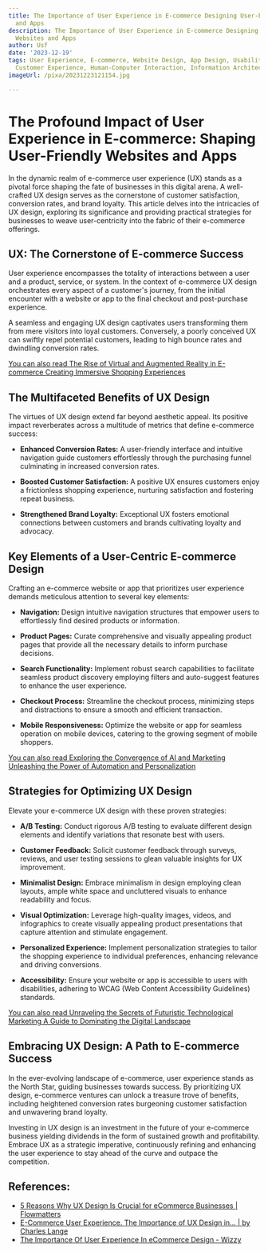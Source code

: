 ```yaml
---
title: The Importance of User Experience in E-commerce Designing User-Friendly Websites
  and Apps
description: The Importance of User Experience in E-commerce Designing User-Friendly
  Websites and Apps
author: Usf
date: '2023-12-19'
tags: User Experience, E-commerce, Website Design, App Design, Usability, User Interface,
  Customer Experience, Human-Computer Interaction, Information Architecture, Web Design
imageUrl: /pixa/20231223121154.jpg

---
```

# The Profound Impact of User Experience in E-commerce: Shaping User-Friendly Websites and Apps

In the dynamic realm of  e-commerce  user experience (UX) stands as a pivotal force shaping the fate  of businesses in this digital arena.  A well-crafted UX design serves as the cornerstone of customer satisfaction, conversion rates, and brand loyalty. This article delves into the intricacies  of UX design, exploring its significance and providing practical strategies for businesses to weave user-centricity into the fabric of their e-commerce offerings.

## UX: The Cornerstone of E-commerce Success

User experience encompasses the  totality of interactions between a user and a product, service, or system.  In the context of e-commerce UX design orchestrates every aspect of a customer's journey, from the initial encounter with a website or app to the final checkout and post-purchase experience.

A  seamless and engaging UX design captivates users transforming them from mere visitors into loyal customers. Conversely, a poorly conceived UX can swiftly repel potential customers, leading  to high bounce rates and dwindling conversion rates.

[You can  also read  The Rise of Virtual and Augmented  Reality in E-commerce Creating Immersive Shopping Experiences](The%20Rise%20of%20Virtual%20and%20Augmented%20Reality%20in%20E-commerce%20Creating%20Immersive%20Shopping%20Experiences)


## The  Multifaceted Benefits of UX Design

The virtues of UX design extend far  beyond aesthetic  appeal. Its positive impact reverberates across a multitude of metrics that define e-commerce success:

* **Enhanced Conversion Rates:** A user-friendly  interface and intuitive navigation guide customers effortlessly through  the  purchasing funnel culminating in increased conversion rates.

* **Boosted Customer Satisfaction:** A positive UX ensures customers enjoy a frictionless shopping experience,  nurturing satisfaction  and fostering  repeat business.

* **Strengthened Brand Loyalty:** Exceptional UX fosters emotional connections between customers and brands cultivating loyalty and advocacy.

## Key  Elements of a User-Centric E-commerce  Design

Crafting an e-commerce website or app that prioritizes user experience demands meticulous attention to several key elements:

* **Navigation:** Design  intuitive navigation structures that empower users to effortlessly  find desired products or information.

* **Product Pages:** Curate comprehensive and visually appealing product  pages that  provide all the necessary details to inform  purchase decisions.

* **Search Functionality:** Implement robust search capabilities  to facilitate  seamless product discovery employing filters and auto-suggest  features to enhance the user experience.

* **Checkout Process:** Streamline the checkout process, minimizing  steps  and distractions to ensure a smooth  and efficient transaction.

* **Mobile Responsiveness:** Optimize the website or app for seamless operation on mobile devices, catering to the growing segment of mobile shoppers.

[You  can also read  Exploring the Convergence of AI  and Marketing Unleashing  the Power of Automation and Personalization](Exploring%20the%20Convergence%20of%20AI%20and%20Marketing%20Unleashing%20the%20Power%20of%20Automation%20and%20Personalization)


## Strategies for Optimizing UX Design

Elevate your e-commerce UX design with these proven strategies:

* **A/B Testing:** Conduct rigorous A/B testing to evaluate  different design elements and  identify variations that resonate best with users.

*  **Customer Feedback:** Solicit customer feedback through  surveys, reviews, and user testing sessions to glean valuable insights for  UX improvement.

* **Minimalist Design:** Embrace minimalism in design employing clean layouts, ample white space and uncluttered visuals to enhance  readability and focus.

* **Visual Optimization:** Leverage high-quality images, videos,  and infographics to create visually appealing product presentations that capture attention and stimulate  engagement.

* **Personalized  Experience:**  Implement personalization strategies to tailor the shopping experience to individual preferences, enhancing relevance and driving conversions.

* **Accessibility:** Ensure your website  or  app is accessible to  users with  disabilities,  adhering to WCAG (Web Content Accessibility Guidelines) standards.

[You can also read  Unraveling the Secrets  of Futuristic Technological Marketing A Guide  to Dominating the Digital Landscape](Unraveling%20the%20Secrets%20of%20Futuristic%20Technological%20Marketing%20A%20Guide%20to%20Dominating%20the%20Digital%20Landscape)


## Embracing UX Design: A Path to E-commerce Success

In the ever-evolving landscape of e-commerce, user experience stands as the North Star, guiding  businesses towards success.  By prioritizing UX design, e-commerce ventures can unlock a treasure trove of benefits, including heightened conversion rates burgeoning  customer  satisfaction and unwavering brand loyalty.

Investing in UX design is an investment in the future of your  e-commerce business  yielding dividends in the form of sustained growth and profitability. Embrace UX as a strategic imperative, continuously refining and enhancing the user experience to stay ahead of the  curve and outpace the competition.

## References:
- [5 Reasons Why UX Design Is Crucial for eCommerce Businesses | Flowmatters](https://www.flowmatters.com/blog/5-reasons-why-ux-design-is-crucial-for-ecommerce-businesses/)
- [E-Commerce User Experience. The Importance of UX Design in… | by Charles Lange](https://medium.com/@charleslangeconsultant/e-commerce-user-experience-c5a1ca87644b)
- [The Importance Of User Experience In eCommerce Design - Wizzy](https://wizzy.ai/blog/the-importance-of-user-experience-in-ecommerce-design/)
